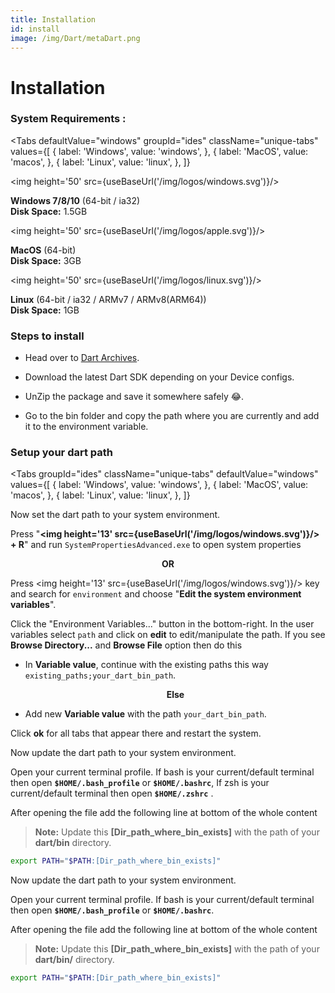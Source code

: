 ```yaml
---
title: Installation
id: install
image: /img/Dart/metaDart.png
---
```



# Installation #

### System Requirements : ###

<Tabs
  defaultValue="windows"
  groupId="ides"
  className="unique-tabs"
  values={[
    { label: 'Windows', value: 'windows', },
    { label: 'MacOS', value: 'macos', },
    { label: 'Linux', value: 'linux', },
  ]}
>
<TabItem value="windows">

<img height='50' src={useBaseUrl('/img/logos/windows.svg')}/>

**Windows 7/8/10** (64-bit / ia32)<br />
**Disk Space:** 1.5GB<br />

</TabItem>

<TabItem value="macos">

<img height='50' src={useBaseUrl('/img/logos/apple.svg')}/>

**MacOS** (64-bit)<br />
**Disk Space:** 3GB<br />

</TabItem>
<TabItem value="linux">

<img height='50' src={useBaseUrl('/img/logos/linux.svg')}/>

**Linux** (64-bit / ia32 / ARMv7 / ARMv8(ARM64))<br />
**Disk Space:** 1GB<br />

</TabItem>
</Tabs>

### Steps to install ###

- Head over to [Dart Archives](https://dart.dev/tools/sdk/archive#stable-channel).

- Download the latest Dart SDK depending on your Device configs.

- UnZip the package and save it somewhere safely :joy:.

- Go to the bin folder and copy the path where you are currently and add it to the environment variable.

### Setup your dart path ###

<Tabs
  groupId="ides"
  className="unique-tabs"
  defaultValue="windows"
  values={[
    { label: 'Windows', value: 'windows', },
    { label: 'MacOS', value: 'macos', },
    { label: 'Linux', value: 'linux', },
  ]}
>
<TabItem value="windows">

Now set the dart path to your system environment. 

Press "**<img height='13' src={useBaseUrl('/img/logos/windows.svg')}/> + R**"
and run `SystemPropertiesAdvanced.exe` to open system properties

**<p align="center">OR</p>**

Press <img height='13' src={useBaseUrl('/img/logos/windows.svg')}/> key and search for `environment` and choose "**Edit the system environment variables**".

Click the "Environment Variables..." button in the bottom-right. In the user variables select `path` and click on **edit** to edit/manipulate the path.
If you see **Browse Directory...** and **Browse File** option then do this
  * In **Variable value**, continue with the existing paths this way `existing_paths;your_dart_bin_path`.
  **<p align="center">Else</p>**
  * Add new **Variable value** with the path `your_dart_bin_path`.

Click **ok** for all tabs that appear there and restart the system.

</TabItem>
<TabItem value="macos">

Now update the dart path to your system environment.

Open your current terminal profile. If bash is your current/default terminal then open **`$HOME/.bash_profile`** or **`$HOME/.bashrc`**, If zsh is your current/default terminal then open **`$HOME/.zshrc`** .

After opening the file add the following line at bottom of the whole content

> **Note:** Update this **[Dir_path_where_bin_exists]** with the path of your **dart/bin** directory.

```bash
export PATH="$PATH:[Dir_path_where_bin_exists]"
```
</TabItem>
<TabItem value="linux">

Now update the dart path to your system environment.

Open your current terminal profile. If bash is your current/default terminal then open **`$HOME/.bash_profile`** or **`$HOME/.bashrc`**.

After opening the file add the following line at bottom of the whole content

> **Note:** Update this **[Dir_path_where_bin_exists]** with the path of your **dart/bin/** directory.

```bash
export PATH="$PATH:[Dir_path_where_bin_exists]"
```
</TabItem>
</Tabs>